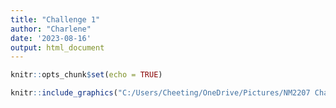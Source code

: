 ```yaml
---
title: "Challenge 1"
author: "Charlene"
date: '2023-08-16'
output: html_document
---
```


```r
knitr::opts_chunk$set(echo = TRUE)
```
```r
knitr::include_graphics("C:/Users/Cheeting/OneDrive/Pictures/NM2207 Challenge-1.png") 
```


